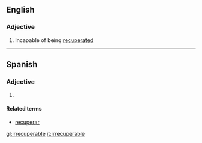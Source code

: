 ==English==

===Adjective===
{{infl|en|adjective}}

# Incapable of being [[recuperate]]d

----

==Spanish==

===Adjective===
{{es-adj}}

# {{l|en|irrecuperable}}

====Related terms====
*[[recuperar]]

[[gl:irrecuperable]]
[[it:irrecuperable]]